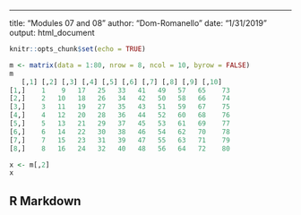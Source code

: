 ---
title: "Modules 07 and 08"
author: "Dom-Romanello"
date: "1/31/2019"
output: html_document


```r
knitr::opts_chunk$set(echo = TRUE)

m <- matrix(data = 1:80, nrow = 8, ncol = 10, byrow = FALSE)
m
   [,1] [,2] [,3] [,4] [,5] [,6] [,7] [,8] [,9] [,10]
[1,]    1    9   17   25   33   41   49   57   65    73
[2,]    2   10   18   26   34   42   50   58   66    74
[3,]    3   11   19   27   35   43   51   59   67    75
[4,]    4   12   20   28   36   44   52   60   68    76
[5,]    5   13   21   29   37   45   53   61   69    77
[6,]    6   14   22   30   38   46   54   62   70    78
[7,]    7   15   23   31   39   47   55   63   71    79
[8,]    8   16   24   32   40   48   56   64   72    80

x <- m[,2] 
x
```
## R Markdown
